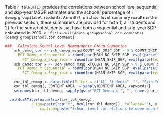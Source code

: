 Table `r tblNum(1)` provides the correlations between school level sequential and skip-year MSGP estimates and the schools' percentage of `r demog.group$label` students.  As with the school level summary results in the previous section, these summaries are provided for both 1) all students and 2) for the subset of students that have both a sequential and skip-year SGP calculated in 2019. `r if(!is.null(demog.group$school.cor.comment)) {demog.group$school.cor.comment}`


```r
###   Calculate School Level Demographic Group Summaries
	sch_demog_cor <- sch_demog_msgp[COUNT_NO_SKIP_SGP > 9 & COUNT_SKIP_SGP > 9, list(
  	  PCT_Demog_x_Sequential = round(cor(MEAN_NO_SKIP_SGP, eval(parse(text = demog.group$school.variable)), use="complete.obs"), 2),
    	PCT_Demog_x_Skip_Year = round(cor(MEAN_SKIP_SGP, eval(parse(text = demog.group$school.variable)), use="complete.obs"), 2)), keyby = c("CONTENT_AREA")]
	sch_demog_cor_x <- sch_demog_msgp_x[COUNT_NO_SKIP_SGP > 9 & COUNT_SKIP_SGP > 9, list(
  	  PCT_Demog_x_Sequential = round(cor(MEAN_NO_SKIP_SGP, eval(parse(text = demog.group$school.variable)), use="complete.obs"), 2),
    	PCT_Demog_x_Skip_Year = round(cor(MEAN_SKIP_SGP, eval(parse(text = demog.group$school.variable)), use="complete.obs"), 2)), keyby = c("CONTENT_AREA")]

	cor_tbl_demog <- data.table(Filter = c("All Students", "", "Skip-Year Subset", ""), rbindlist(list(sch_demog_cor, sch_demog_cor_x)))
	cor_tbl_demog[, CONTENT_AREA := sapply(CONTENT_AREA, capwords)]
	setnames(cor_tbl_demog, sapply(gsub("PCT_Demog_x_", "", names(cor_tbl_demog)), capwords))

  cat(dualTable(as.matrix(cor_tbl_demog),
  			align=paste(rep("r", ncol(cor_tbl_demog)), collapse=""), n.rgroup = c(2, 2),
				caption=paste("School level correlations between mean SGPs and percent",  demog.group$label, "by student inclusion filter")))
```
